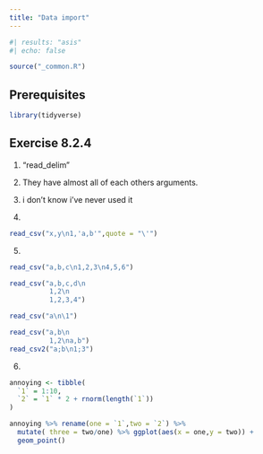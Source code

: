 ```yaml
---
title: "Data import"
---
```


```r
#| results: "asis"
#| echo: false

source("_common.R")
```

## Prerequisites {.unnumbered}

```r
library(tidyverse)
```

## Exercise 8.2.4 {.unnumbered}

1.  "read_delim"

2.  They have almost all of each others arguments.

3.  i don't know i've never used it

4.  

```r
read_csv("x,y\n1,'a,b'",quote = "\'")
```

5.  

```r
read_csv("a,b,c\n1,2,3\n4,5,6")

read_csv("a,b,c,d\n
          1,2\n
          1,2,3,4")

read_csv("a\n\1")

read_csv("a,b\n
          1,2\na,b")
read_csv2("a;b\n1;3")
```

6.  

```r
annoying <- tibble(
  `1` = 1:10,
  `2` = `1` * 2 + rnorm(length(`1`))
)
```

```r
annoying %>% rename(one = `1`,two = `2`) %>%  
  mutate( three = two/one) %>% ggplot(aes(x = one,y = two)) +
  geom_point()
```
